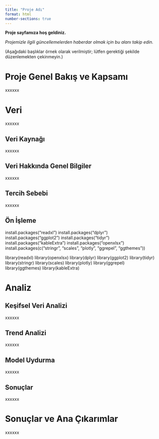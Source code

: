 ```yaml
---
title: "Proje Adı"
format: html
number-sections: true
---
```


**Proje sayfamıza hoş geldiniz.**

*Projemizle ilgili güncellemelerden haberdar olmak için bu alanı takip edin.*

(Aşağıdaki başlıklar örnek olarak verilmiştir; lütfen gerektiği şekilde düzenlemekten çekinmeyin.)

# Proje Genel Bakış ve Kapsamı

xxxxxx

# Veri

xxxxxx

## Veri Kaynağı

xxxxxx

## Veri Hakkında Genel Bilgiler

xxxxxx

## Tercih Sebebi

xxxxxx

## Ön İşleme

install.packages("readxl")
install.packages("dplyr")
install.packages("ggplot2")
install.packages("tidyr")
install.packages("kableExtra")
install.packages("openxlsx")
install.packages(c("stringr", "scales", "plotly", "ggrepel", "ggthemes"))


library(readxl)
library(openxlsx)
library(dplyr)
library(ggplot2)
library(tidyr)
library(stringr)
library(scales)
library(plotly)
library(ggrepel)
library(ggthemes)
library(kableExtra)


# Analiz


## Keşifsel Veri Analizi

xxxxxx

## Trend Analizi

xxxxxx

## Model Uydurma

xxxxxx

## Sonuçlar

xxxxxx

# Sonuçlar ve Ana Çıkarımlar

xxxxxx
